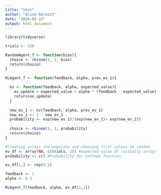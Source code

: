 ```yaml
---
title: "test"
author: "Alina Kereszt"
date: "2024-02-13"
output: html_document
---
```


```r
library(tidyverse)
```

```r
trials <- 120
```

```r
RandomAgent_f <- function(bias){
  choice <- rbinom(1, 1, bias)
  return(choice)
}
```

```r
RLAgent_f <- function(feedback, alpha, prev_ev_1){
  
  ev <- function(feedback, alpha, expected_value){
    ev_update = expected_value + alpha * (feedback - expected_value)
    return(ev_update)
  }
  
  new_ev_1 <- ev(feedback, alpha, prev_ev_1)
  new_ev_2 <- 1 - new_ev_1
  probability <- exp(new_ev_1)/(exp(new_ev_1)+ exp(new_ev_2))
  
  choice <- rbinom(1, 1, probability)
  return(choice)
}
```

```r
#Creating arrays too populate and choosing first values in random
ev_df <- array(NA, c(trials, 2)) #expected value df (actually array)
probability <- c() #Probability for softmax function

ev_df[1,] <- rep(0.5)

feedback <- 1
alpha <- 0.3

RLAgent_f(feedback, alpha, ev_df[1,1])
```
















